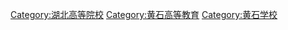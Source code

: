 [[Category:湖北高等院校|Category:湖北高等院校]]
[[Category:黄石高等教育|Category:黄石高等教育]]
[[Category:黄石学校|Category:黄石学校]]